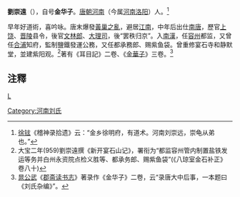 '''劉崇遠'''（{{bd|?||?|}}），自号'''金华子'''。[[唐朝|唐朝]][[河南|河南]]（今属[[河南|河南]][[洛阳|洛阳]]）人。<ref>[[徐铉|徐铉]]《稽神录拾遗》云：“金乡徐明府，有道术。河南刘崇远，崇龟从弟也。”</ref>

早年好道術，喜吟咏。唐末爆發[[黃巢之亂|黃巢之亂]]，避居[[江南|江南]]，中年后出仕[[南唐|南唐]]，歷官[[上饶|上饶]]、[[晋陵|晋陵]]县令，後官[[文林郎|文林郎]]、[[大理司|大理司]]，後“罢秩归京”。入[[南漢|南漢]]，任[[容州|容州]]都监，又曾任[[合浦|合浦]]知府，監制鹽鐵發運公務，又任都承務郎、赐紫鱼袋。曾重修宴石寺和静默堂，並建紫阳观。<ref>大宝二年(959)劉崇遠撰《新开宴石山记》，署衔为“都监容州管内制置盐铁发运等务并白州永资院点检义胜等、都承务郎、赐紫鱼袋”(《八琼室金石补正》卷八十)</ref>著有《耳目記》二卷、《[[金華子|金華子]]》三卷。<ref>[[晁公武|晁公武]]《[[郡斋读书志|郡斋读书志]]》著录作《金华子》二卷，云“录唐大中后事，一本题曰《刘氏杂编》”。</ref>

==注釋==
{{reflist}}
[[category:南唐官员|L]]
[[Category:河南刘氏|Category:河南刘氏]]